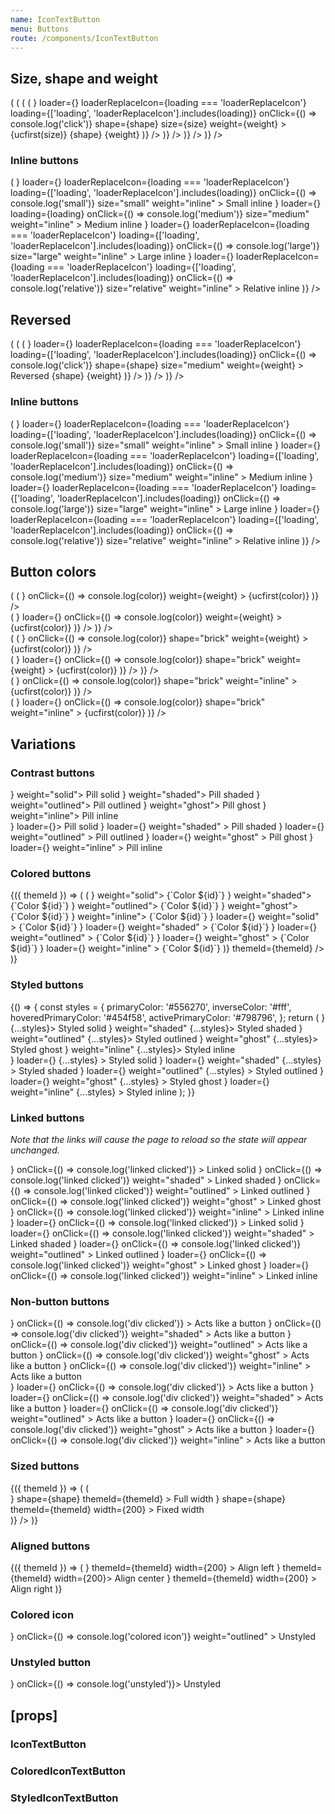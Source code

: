 ```yaml
---
name: IconTextButton
menu: Buttons
route: /components/IconTextButton
---
```



<PageTitle src="components/Button" title="IconTextButton" />

## Size, shape and weight

<Playground>
  <ThemeWrapper>
    <Looper
      list={['small', 'medium', 'large']}
      render={size => (
        <Rhythm grouped key={size} py={2}>
          <Looper
            list={['pill', 'brick']}
            render={shape => (
              <Rhythm grouped key={`${size}-${shape}`} py={2}>
                <Looper
                  list={['standard', 'loaderReplaceIcon', 'loading']}
                  render={loading => (
                    <Flex wrap direction="row" key={`${size}-${shape}-${loading}`}>
                      <Looper
                        list={['solid', 'shaded', 'outlined', 'ghost']}
                        render={weight => (
                          <Rhythm key={`${size}-${shape}-${loading}-${weight}`} m={2} mb={0}>
                            <IconTextButton
                              color="primary"
                              icon={<CheckIcon scale={size} />}
                              loader={<SpinnerIcon scale={size} />}
                              loaderReplaceIcon={loading === 'loaderReplaceIcon'}
                              loading={['loading', 'loaderReplaceIcon'].includes(loading)}
                              onClick={() => console.log('click')}
                              shape={shape}
                              size={size}
                              weight={weight}
                            >
                              {ucfirst(size)} {shape} {weight}
                            </IconTextButton>
                          </Rhythm>
                        )}
                      />
                    </Flex>
                  )}
                />
              </Rhythm>
            )}
          />
        </Rhythm>
      )}
    />
  </ThemeWrapper>
</Playground>

### Inline buttons

<Playground>
  <ThemeWrapper style={{ fontSize: 14 }}>
    <Looper
      list={['standard', 'loaderReplaceIcon', 'loading']}
      render={loading => (
        <Rhythm grouped key={loading} mb={2}>
          <Rhythm m={2}>
            <IconTextButton
              color="primary"
              icon={<CheckIcon scale="small" />}
              loader={<SpinnerIcon scale="small" />}
              loaderReplaceIcon={loading === 'loaderReplaceIcon'}
              loading={['loading', 'loaderReplaceIcon'].includes(loading)}
              onClick={() => console.log('small')}
              size="small"
              weight="inline"
            >
              Small inline
            </IconTextButton>
            <IconTextButton
              color="primary"
              icon={<CheckIcon scale="medium" />}
              loader={<SpinnerIcon scale="medium" />}
              loading={loading}
              onClick={() => console.log('medium')}
              size="medium"
              weight="inline"
            >
              Medium inline
            </IconTextButton>
            <IconTextButton
              color="primary"
              icon={<CheckIcon scale="large" />}
              loader={<SpinnerIcon scale="large" />}
              loaderReplaceIcon={loading === 'loaderReplaceIcon'}
              loading={['loading', 'loaderReplaceIcon'].includes(loading)}
              onClick={() => console.log('large')}
              size="large"
              weight="inline"
            >
              Large inline
            </IconTextButton>
            <IconTextButton
              color="primary"
              icon={<CheckIcon scale="large" />}
              loader={<SpinnerIcon scale="large" />}
              loaderReplaceIcon={loading === 'loaderReplaceIcon'}
              loading={['loading', 'loaderReplaceIcon'].includes(loading)}
              onClick={() => console.log('relative')}
              size="relative"
              weight="inline"
            >
              Relative inline
            </IconTextButton>
          </Rhythm>
        </Rhythm>
      )}
    />
  </ThemeWrapper>
</Playground>

## Reversed

<Playground>
  <ThemeWrapper>
    <Looper
      list={['pill', 'brick']}
      render={shape => (
        <Rhythm grouped key={shape} py={2}>
          <Looper
            list={['standard', 'loaderReplaceIcon', 'loading']}
            render={loading => (
              <Flex wrap direction="row" key={`${shape}-${loading}`}>
                <Looper
                  list={['solid', 'shaded', 'outlined', 'ghost']}
                  render={weight => (
                    <Rhythm key={`${shape}-${loading}-${weight}`} m={2} mb={0}>
                      <IconTextButton
                        reverse
                        color="primary"
                        icon={<TimesIcon scale="xsmall" />}
                        loader={<SpinnerIcon scale="medium" />}
                        loaderReplaceIcon={loading === 'loaderReplaceIcon'}
                        loading={['loading', 'loaderReplaceIcon'].includes(loading)}
                        onClick={() => console.log('click')}
                        shape={shape}
                        size="medium"
                        weight={weight}
                      >
                        Reversed {shape} {weight}
                      </IconTextButton>
                    </Rhythm>
                  )}
                />
              </Flex>
            )}
          />
        </Rhythm>
      )}
    />
  </ThemeWrapper>
</Playground>

### Inline buttons

<Playground>
  <ThemeWrapper style={{ fontSize: 14 }}>
    <Looper
      list={['standard', 'loaderReplaceIcon', 'loading']}
      render={loading => (
        <Rhythm grouped key={`${loading}`} mb={2}>
          <Rhythm m={2}>
            <IconTextButton
              reverse
              color="primary"
              icon={<TimesIcon scale="xsmall" />}
              loader={<SpinnerIcon scale="small" />}
              loaderReplaceIcon={loading === 'loaderReplaceIcon'}
              loading={['loading', 'loaderReplaceIcon'].includes(loading)}
              onClick={() => console.log('small')}
              size="small"
              weight="inline"
            >
              Small inline
            </IconTextButton>
            <IconTextButton
              reverse
              color="primary"
              icon={<TimesIcon scale="small" />}
              loader={<SpinnerIcon scale="medium" />}
              loaderReplaceIcon={loading === 'loaderReplaceIcon'}
              loading={['loading', 'loaderReplaceIcon'].includes(loading)}
              onClick={() => console.log('medium')}
              size="medium"
              weight="inline"
            >
              Medium inline
            </IconTextButton>
            <IconTextButton
              reverse
              color="primary"
              icon={<TimesIcon scale="small" />}
              loader={<SpinnerIcon scale="medium" />}
              loaderReplaceIcon={loading === 'loaderReplaceIcon'}
              loading={['loading', 'loaderReplaceIcon'].includes(loading)}
              onClick={() => console.log('large')}
              size="large"
              weight="inline"
            >
              Large inline
            </IconTextButton>
            <IconTextButton
              reverse
              color="primary"
              icon={<TimesIcon scale="small" />}
              loader={<SpinnerIcon scale="large" />}
              loaderReplaceIcon={loading === 'loaderReplaceIcon'}
              loading={['loading', 'loaderReplaceIcon'].includes(loading)}
              onClick={() => console.log('relative')}
              size="relative"
              weight="inline"
            >
              Relative inline
            </IconTextButton>
          </Rhythm>
        </Rhythm>
      )}
    />
  </ThemeWrapper>
</Playground>

## Button colors

<Playground>
  <ThemeWrapper>
    <Looper
      list={['solid', 'shaded', 'outlined', 'ghost']}
      render={weight => (
        <Rhythm grouped key={weight} m={2}>
          <Looper
            list={['primary', 'success', 'warning', 'danger', 'neutral', 'black', 'white']}
            render={color => (
              <Rhythm key={`${weight}-${color}`} mx={2} my={1}>
                <IconTextButton
                  color={color}
                  icon={<CheckIcon scale="medium" />}
                  onClick={() => console.log(color)}
                  weight={weight}
                >
                  {ucfirst(color)}
                </IconTextButton>
              </Rhythm>
            )}
          />
          <br />
          <Looper
            list={['primary', 'success', 'warning', 'danger', 'neutral', 'black', 'white']}
            render={color => (
              <Rhythm key={`${weight}-${color}`} mx={2} my={1}>
                <IconTextButton
                  loading
                  color={color}
                  icon={<CheckIcon scale="medium" />}
                  loader={<SpinnerIcon scale="medium" />}
                  onClick={() => console.log(color)}
                  weight={weight}
                >
                  {ucfirst(color)}
                </IconTextButton>
              </Rhythm>
            )}
          />
        </Rhythm>
      )}
    />
  </ThemeWrapper>
</Playground>

<div style="height: 50px" />

<Playground>
  <ThemeWrapper>
    <Looper
      list={['solid', 'shaded', 'outlined', 'ghost']}
      render={weight => (
        <Rhythm grouped key={weight} m={2}>
          <Looper
            list={['primary', 'success', 'warning', 'danger', 'neutral', 'black', 'white']}
            render={color => (
              <Rhythm key={`buttonColor-${weight}-${color}`} mx={2} my={1}>
                <IconTextButton
                  color={color}
                  icon={<CheckIcon scale="medium" />}
                  onClick={() => console.log(color)}
                  shape="brick"
                  weight={weight}
                >
                  {ucfirst(color)}
                </IconTextButton>
              </Rhythm>
            )}
          />
          <br />
          <Looper
            list={['primary', 'success', 'warning', 'danger', 'neutral', 'black', 'white']}
            render={color => (
              <Rhythm key={`${weight}-${color}`} mx={2} my={1}>
                <IconTextButton
                  loading
                  color={color}
                  icon={<CheckIcon scale="medium" />}
                  loader={<SpinnerIcon scale="medium" />}
                  onClick={() => console.log(color)}
                  shape="brick"
                  weight={weight}
                >
                  {ucfirst(color)}
                </IconTextButton>
              </Rhythm>
            )}
          />
        </Rhythm>
      )}
    />
  </ThemeWrapper>
</Playground>

<div style={{ height: '50px' }} />

<Playground>
  <ThemeWrapper>
    <Looper
      list={['primary', 'success', 'warning', 'danger', 'neutral', 'black', 'white']}
      render={color => (
        <Rhythm key={color} m={2}>
          <IconTextButton
            color={color}
            icon={<CheckIcon scale="medium" />}
            onClick={() => console.log(color)}
            shape="brick"
            weight="inline"
          >
            {ucfirst(color)}
          </IconTextButton>
        </Rhythm>
      )}
    />
    <br />
    <Looper
      list={['primary', 'success', 'warning', 'danger', 'neutral', 'black', 'white']}
      render={color => (
        <Rhythm key={color} m={2}>
          <IconTextButton
            loading
            color={color}
            icon={<CheckIcon scale="medium" />}
            loader={<SpinnerIcon scale="medium" />}
            onClick={() => console.log(color)}
            shape="brick"
            weight="inline"
          >
            {ucfirst(color)}
          </IconTextButton>
        </Rhythm>
      )}
    />
  </ThemeWrapper>
</Playground>

## Variations

### Contrast buttons

<Playground>
  <ThemeWrapper contrast>
    <Rhythm m={2}>
      <IconTextButton contrast icon={<CheckIcon scale="medium" />} weight="solid">
        Pill solid
      </IconTextButton>
      <IconTextButton contrast icon={<CheckIcon scale="medium" />} weight="shaded">
        Pill shaded
      </IconTextButton>
      <IconTextButton contrast icon={<CheckIcon scale="medium" />} weight="outlined">
        Pill outlined
      </IconTextButton>
      <IconTextButton contrast icon={<CheckIcon scale="medium" />} weight="ghost">
        Pill ghost
      </IconTextButton>
      <IconTextButton contrast icon={<CheckIcon scale="medium" />} weight="inline">
        Pill inline
      </IconTextButton>
    </Rhythm>
    <br />
    <Rhythm m={2}>
      <IconTextButton contrast loading icon={<CheckIcon scale="medium" />} loader={<SpinnerIcon scale="medium" />}>
        Pill solid
      </IconTextButton>
      <IconTextButton
        contrast
        loading
        icon={<CheckIcon scale="medium" />}
        loader={<SpinnerIcon scale="medium" />}
        weight="shaded"
      >
        Pill shaded
      </IconTextButton>
      <IconTextButton
        contrast
        loading
        icon={<CheckIcon scale="medium" />}
        loader={<SpinnerIcon scale="medium" />}
        weight="outlined"
      >
        Pill outlined
      </IconTextButton>
      <IconTextButton
        contrast
        loading
        icon={<CheckIcon scale="medium" />}
        loader={<SpinnerIcon scale="medium" />}
        weight="ghost"
      >
        Pill ghost
      </IconTextButton>
      <IconTextButton
        contrast
        loading
        icon={<CheckIcon scale="medium" />}
        loader={<SpinnerIcon scale="medium" />}
        weight="inline"
      >
        Pill inline
      </IconTextButton>
    </Rhythm>
  </ThemeWrapper>
</Playground>

### Colored buttons

<Playground>
  <ThemeWrapper withThemeId>
    {({ themeId }) => (
      <Flex wrap direction="column">
        <ColorLooper
          group="primary"
          render={({ id }) => (
            <Rhythm key={id} my={2}>
              <Flex direction="column">
                <Flex wrap durection="row">
                  <Rhythm mx={2} my={1}>
                    <ColoredIconTextButton colorId={id} icon={<CheckIcon scale="medium" />} weight="solid">
                      {`Color ${id}`}
                    </ColoredIconTextButton>
                    <ColoredIconTextButton colorId={id} icon={<CheckIcon scale="medium" />} weight="shaded">
                      {`Color ${id}`}
                    </ColoredIconTextButton>
                    <ColoredIconTextButton colorId={id} icon={<CheckIcon scale="medium" />} weight="outlined">
                      {`Color ${id}`}
                    </ColoredIconTextButton>
                    <ColoredIconTextButton colorId={id} icon={<CheckIcon scale="medium" />} weight="ghost">
                      {`Color ${id}`}
                    </ColoredIconTextButton>
                    <ColoredIconTextButton colorId={id} icon={<CheckIcon scale="medium" />} weight="inline">
                      {`Color ${id}`}
                    </ColoredIconTextButton>
                  </Rhythm>
                </Flex>
                <Flex wrap durection="row">
                  <Rhythm mx={2} my={1}>
                    <ColoredIconTextButton
                      loading
                      colorId={id}
                      icon={<CheckIcon scale="medium" />}
                      loader={<SpinnerIcon scale="medium" />}
                      weight="solid"
                    >
                      {`Color ${id}`}
                    </ColoredIconTextButton>
                    <ColoredIconTextButton
                      loading
                      colorId={id}
                      icon={<CheckIcon scale="medium" />}
                      loader={<SpinnerIcon scale="medium" />}
                      weight="shaded"
                    >
                      {`Color ${id}`}
                    </ColoredIconTextButton>
                    <ColoredIconTextButton
                      loading
                      colorId={id}
                      icon={<CheckIcon scale="medium" />}
                      loader={<SpinnerIcon scale="medium" />}
                      weight="outlined"
                    >
                      {`Color ${id}`}
                    </ColoredIconTextButton>
                    <ColoredIconTextButton
                      loading
                      colorId={id}
                      icon={<CheckIcon scale="medium" />}
                      loader={<SpinnerIcon scale="medium" />}
                      weight="ghost"
                    >
                      {`Color ${id}`}
                    </ColoredIconTextButton>
                    <ColoredIconTextButton
                      loading
                      colorId={id}
                      icon={<CheckIcon scale="medium" />}
                      loader={<SpinnerIcon scale="medium" />}
                      weight="inline"
                    >
                      {`Color ${id}`}
                    </ColoredIconTextButton>
                  </Rhythm>
                </Flex>
              </Flex>
            </Rhythm>
          )}
          themeId={themeId}
        />
      </Flex>
    )}
  </ThemeWrapper>
</Playground>

### Styled buttons

<Playground>
  {() => {
    const styles = {
      primaryColor: '#556270',
      inverseColor: '#fff',
      hoveredPrimaryColor: '#454f58',
      activePrimaryColor: '#798796',
    };
    return (
      <React.Fragment>
        <Rhythm m={2}>
          <StyledIconTextButton icon={<CheckIcon scale="medium" />} {...styles}>
            Styled solid
          </StyledIconTextButton>
          <StyledIconTextButton icon={<CheckIcon scale="medium" />} weight="shaded" {...styles}>
            Styled shaded
          </StyledIconTextButton>
          <StyledIconTextButton icon={<CheckIcon scale="medium" />} weight="outlined" {...styles}>
            Styled outlined
          </StyledIconTextButton>
          <StyledIconTextButton icon={<CheckIcon scale="medium" />} weight="ghost" {...styles}>
            Styled ghost
          </StyledIconTextButton>
          <StyledIconTextButton icon={<CheckIcon scale="medium" />} weight="inline" {...styles}>
            Styled inline
          </StyledIconTextButton>
        </Rhythm>
        <br />
        <Rhythm m={2}>
          <StyledIconTextButton
            loading
            icon={<CheckIcon scale="medium" />}
            loader={<SpinnerIcon scale="medium" />}
            {...styles}
          >
            Styled solid
          </StyledIconTextButton>
          <StyledIconTextButton
            loading
            icon={<CheckIcon scale="medium" />}
            loader={<SpinnerIcon scale="medium" />}
            weight="shaded"
            {...styles}
          >
            Styled shaded
          </StyledIconTextButton>
          <StyledIconTextButton
            loading
            icon={<CheckIcon scale="medium" />}
            loader={<SpinnerIcon scale="medium" />}
            weight="outlined"
            {...styles}
          >
            Styled outlined
          </StyledIconTextButton>
          <StyledIconTextButton
            loading
            icon={<CheckIcon scale="medium" />}
            loader={<SpinnerIcon scale="medium" />}
            weight="ghost"
            {...styles}
          >
            Styled ghost
          </StyledIconTextButton>
          <StyledIconTextButton
            loading
            icon={<CheckIcon scale="medium" />}
            loader={<SpinnerIcon scale="medium" />}
            weight="inline"
            {...styles}
          >
            Styled inline
          </StyledIconTextButton>
        </Rhythm>
      </React.Fragment>
    );
  }}
</Playground>

### Linked buttons

_Note that the links will cause the page to reload so the state will appear unchanged._

<Playground>
  <ThemeWrapper>
    <Rhythm m={2}>
      <IconTextButton
        color="primary"
        href="#linked"
        icon={<CheckIcon scale="medium" />}
        onClick={() => console.log('linked clicked')}
      >
        Linked solid
      </IconTextButton>
      <IconTextButton
        color="primary"
        href="#linked"
        icon={<CheckIcon scale="medium" />}
        onClick={() => console.log('linked clicked')}
        weight="shaded"
      >
        Linked shaded
      </IconTextButton>
      <IconTextButton
        color="primary"
        href="#linked"
        icon={<CheckIcon scale="medium" />}
        onClick={() => console.log('linked clicked')}
        weight="outlined"
      >
        Linked outlined
      </IconTextButton>
      <IconTextButton
        color="primary"
        href="#linked"
        icon={<CheckIcon scale="medium" />}
        onClick={() => console.log('linked clicked')}
        weight="ghost"
      >
        Linked ghost
      </IconTextButton>
      <IconTextButton
        color="primary"
        href="#linked"
        icon={<CheckIcon scale="medium" />}
        onClick={() => console.log('linked clicked')}
        weight="inline"
      >
        Linked inline
      </IconTextButton>
    </Rhythm>
    <br />
    <Rhythm m={2}>
      <IconTextButton
        loading
        color="primary"
        href="#linked"
        icon={<CheckIcon scale="medium" />}
        loader={<SpinnerIcon scale="medium" />}
        onClick={() => console.log('linked clicked')}
      >
        Linked solid
      </IconTextButton>
      <IconTextButton
        loading
        color="primary"
        href="#linked"
        icon={<CheckIcon scale="medium" />}
        loader={<SpinnerIcon scale="medium" />}
        onClick={() => console.log('linked clicked')}
        weight="shaded"
      >
        Linked shaded
      </IconTextButton>
      <IconTextButton
        loading
        color="primary"
        href="#linked"
        icon={<CheckIcon scale="medium" />}
        loader={<SpinnerIcon scale="medium" />}
        onClick={() => console.log('linked clicked')}
        weight="outlined"
      >
        Linked outlined
      </IconTextButton>
      <IconTextButton
        loading
        color="primary"
        href="#linked"
        icon={<CheckIcon scale="medium" />}
        loader={<SpinnerIcon scale="medium" />}
        onClick={() => console.log('linked clicked')}
        weight="ghost"
      >
        Linked ghost
      </IconTextButton>
      <IconTextButton
        loading
        color="primary"
        href="#linked"
        icon={<CheckIcon scale="medium" />}
        loader={<SpinnerIcon scale="medium" />}
        onClick={() => console.log('linked clicked')}
        weight="inline"
      >
        Linked inline
      </IconTextButton>
    </Rhythm>
  </ThemeWrapper>
</Playground>

### Non-button buttons

<Playground>
  <ThemeWrapper>
    <Rhythm m={2}>
      <IconTextButton
        as="div"
        color="primary"
        icon={<CheckIcon scale="medium" />}
        onClick={() => console.log('div clicked')}
      >
        Acts like a button
      </IconTextButton>
      <IconTextButton
        as="div"
        color="primary"
        icon={<CheckIcon scale="medium" />}
        onClick={() => console.log('div clicked')}
        weight="shaded"
      >
        Acts like a button
      </IconTextButton>
      <IconTextButton
        as="div"
        color="primary"
        icon={<CheckIcon scale="medium" />}
        onClick={() => console.log('div clicked')}
        weight="outlined"
      >
        Acts like a button
      </IconTextButton>
      <IconTextButton
        as="div"
        color="primary"
        icon={<CheckIcon scale="medium" />}
        onClick={() => console.log('div clicked')}
        weight="ghost"
      >
        Acts like a button
      </IconTextButton>
      <IconTextButton
        as="div"
        color="primary"
        icon={<CheckIcon scale="medium" />}
        onClick={() => console.log('div clicked')}
        weight="inline"
      >
        Acts like a button
      </IconTextButton>
    </Rhythm>
    <br />
    <Rhythm m={2}>
      <IconTextButton
        loading
        as="div"
        color="primary"
        icon={<CheckIcon scale="medium" />}
        loader={<SpinnerIcon scale="medium" />}
        onClick={() => console.log('div clicked')}
      >
        Acts like a button
      </IconTextButton>
      <IconTextButton
        loading
        as="div"
        color="primary"
        icon={<CheckIcon scale="medium" />}
        loader={<SpinnerIcon scale="medium" />}
        onClick={() => console.log('div clicked')}
        weight="shaded"
      >
        Acts like a button
      </IconTextButton>
      <IconTextButton
        loading
        as="div"
        color="primary"
        icon={<CheckIcon scale="medium" />}
        loader={<SpinnerIcon scale="medium" />}
        onClick={() => console.log('div clicked')}
        weight="outlined"
      >
        Acts like a button
      </IconTextButton>
      <IconTextButton
        loading
        as="div"
        color="primary"
        icon={<CheckIcon scale="medium" />}
        loader={<SpinnerIcon scale="medium" />}
        onClick={() => console.log('div clicked')}
        weight="ghost"
      >
        Acts like a button
      </IconTextButton>
      <IconTextButton
        loading
        as="div"
        color="primary"
        icon={<CheckIcon scale="medium" />}
        loader={<SpinnerIcon scale="medium" />}
        onClick={() => console.log('div clicked')}
        weight="inline"
      >
        Acts like a button
      </IconTextButton>
    </Rhythm>
  </ThemeWrapper>
</Playground>

### Sized buttons

<Playground>
  <ThemeWrapper withThemeId>
    {({ themeId }) => (
      <Looper
        list={['pill', 'brick']}
        render={shape => (
          <div key={shape}>
            <Rhythm m={2}>
              <IconTextButton
                fullWidth
                color="primary"
                icon={<CheckIcon scale="medium" />}
                shape={shape}
                themeId={themeId}
              >
                Full width
              </IconTextButton>
              <IconTextButton
                color="primary"
                icon={<CheckIcon scale="medium" />}
                shape={shape}
                themeId={themeId}
                width={200}
              >
                Fixed width
              </IconTextButton>
            </Rhythm>
          </div>
        )}
      />
    )}
  </ThemeWrapper>
</Playground>

### Aligned buttons

<Playground>
  <ThemeWrapper withThemeId>
    {({ themeId }) => (
      <Rhythm m={2}>
        <StyledIconTextButton
          align="left"
          color="primary"
          icon={<CheckIcon scale="medium" />}
          themeId={themeId}
          width={200}
        >
          Align left
        </StyledIconTextButton>
        <StyledIconTextButton color="primary" icon={<CheckIcon scale="medium" />} themeId={themeId} width={200}>
          Align center
        </StyledIconTextButton>
        <StyledIconTextButton
          align="right"
          color="primary"
          icon={<CheckIcon scale="medium" />}
          themeId={themeId}
          width={200}
        >
          Align right
        </StyledIconTextButton>
      </Rhythm>
    )}
  </ThemeWrapper>
</Playground>

### Colored icon

<Playground>
  <ThemeWrapper>
    <IconTextButton
      color="neutral"
      icon={<CheckIcon scale="medium" style={{ color: '#f41150' }} />}
      onClick={() => console.log('colored icon')}
      weight="outlined"
    >
      Unstyled
    </IconTextButton>
  </ThemeWrapper>
</Playground>

### Unstyled button

<Playground>
  <ThemeWrapper>
    <IconTextButton unstyled icon={<CheckIcon scale="medium" />} onClick={() => console.log('unstyled')}>
      Unstyled
    </IconTextButton>
  </ThemeWrapper>
</Playground>

## \[props\]

### IconTextButton

<Props of={IconTextButton} />

### ColoredIconTextButton

<Props of={ColoredIconTextButton} />

### StyledIconTextButton

<Props of={StyledIconTextButton} />
